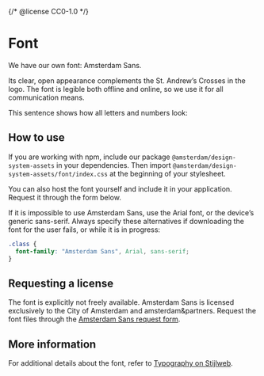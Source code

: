 {/* @license CC0-1.0 */}


<Meta title="Brand/Assets/Font" />

# Font

We have our own font: Amsterdam Sans.

Its clear, open appearance complements the St. Andrew’s Crosses in the logo.
The font is legible both offline and online, so we use it for all communication means.

This sentence shows how all letters and numbers look:

<Typeset
  fontFamily="Amsterdam Sans, Arial, sans-serif"
  fontSizes={[24]}
  fontWeight={400}
  sampleText="Jouw typograaf biedt mij zulke exquise schreven 012345689"
/>

## How to use

If you are working with npm, include our package `@amsterdam/design-system-assets` in your dependencies.
Then import `@amsterdam/design-system-assets/font/index.css` at the beginning of your stylesheet.

You can also host the font yourself and include it in your application.
Request it through the form below.

If it is impossible to use Amsterdam Sans, use the Arial font, or the device’s generic sans-serif.
Always specify these alternatives if downloading the font for the user fails, or while it is in progress:

```css
.class {
  font-family: "Amsterdam Sans", Arial, sans-serif;
}
```

## Requesting a license

The font is explicitly not freely available.
Amsterdam Sans is licensed exclusively to the City of Amsterdam and amsterdam&partners.
Request the font files through the [Amsterdam Sans request form](https://formulier.amsterdam.nl/thema/huisstijl/amsterdam-sans-aanvragen).

## More information

For additional details about the font, refer to [Typography on Stijlweb](https://amsterdam.nl/stijlweb/basiselementen/typografie/).
